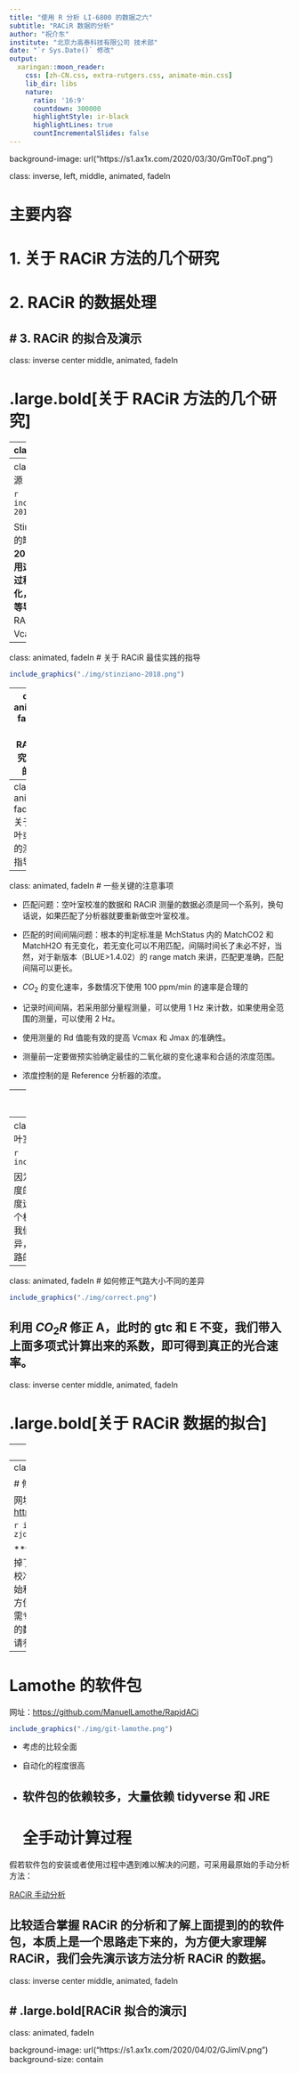 ```yaml
---
title: "使用 R 分析 LI-6800 的数据之六"
subtitle: "RACiR 数据的分析"
author: "祝介东"
institute: "北京力高泰科技有限公司 技术部"
date: "`r Sys.Date()` 修改"
output:
  xaringan::moon_reader:
    css: [zh-CN.css, extra-rutgers.css, animate-min.css]
    lib_dir: libs
    nature:
      ratio: '16:9'
      countdown: 300000
      highlightStyle: ir-black
      highlightLines: true
      countIncrementalSlides: false
---
```

background-image: url("https://s1.ax1x.com/2020/03/30/GmT0oT.png")

class: inverse, left, middle, animated, fadeIn

# 主要内容

# 1.  关于 RACiR 方法的几个研究
# 2.  RACiR 的数据处理
# 3.  RACiR 的拟合及演示
---
class: inverse center middle, animated, fadeIn

# .large.bold[关于 RACiR 方法的几个研究]

---
class: animated, fadeIn

# RACiR 的理论前提

.bold.purple.large[
有研究表明，尽管外界条件有大的  $CO_2$  变化，进入叶片细胞液的 $CO_2$ 在溶解和 Rubisco 的 羧化下，在小于 1 s 的时间内能达到表观的稳定状态。这意味着当叶片外部 $CO_2$  浓度的变化，叶片能在短时间内至少达到一个准稳态。表明采用快速的 $CO_2$ 变化来测量标准方式的 ACi  的参数是可能的。]

<br />
.large.bold[
Laisk A. & Oja V. (1998) Dynamics of Leaf Photosynthesis: Rapid‐response Measurements and Their Interpretations. CSIRO, Collingwood, VIC, Australia.
]


---
class: animated, fadeIn
# RACiR 的起源

```r
include_graphics("./img/stinziano-2017.png")
```

Stinziano 等鉴于传统 ACi测量时存在的缺点：**时间长，一条曲线至少需要 20 – 30 min，样本大时，单台仪器使用这种方法几乎没有可行性；
整个测量过程中，时间长，酶的激活状态的变化，叶绿体的移动，气孔的开度的变化等导致前后不一致**，开创性的运用了 RACiR 方法进行测量，得到有效的 Vcamx 和 Jmax 的数据。
---
class: animated, fadeIn
# 关于 RACiR 最佳实践的指导
```r
include_graphics("./img/stinziano-2018.png")
```
---
class: animated, fadeIn
# 关于 RACiR 研究新问题的探讨
```r
include_graphics("./img/stinziano-2018-2.png")
```
- 揭示传统的 ACi 方法无法实践的光合特性研究（快速的 $CO_2$ 变化）；

- 验证光呼吸的代谢滞后性与扩散限制的相关性；

- 光呼吸导致了 RACiR 对二氧化碳补偿点计算的偏差，扩散限制降低了叶绿体二氧化碳浓度的变化速率。
- RACiR 在计算扩散限制和光呼吸速率上非常有帮助。
---
class: animated, fadeIn
# 关于簇状叶或针叶的测量的指导
```r
include_graphics("./img/carole.png")
```
- 使用大叶室做 RACiR 测量完全可行。 
- 使用全范围的的和部分范围的 RACiR 计算的 Vcmax 和 Jmax 均与传统的 ACi 无差别。
- RACiR 二氧化碳的补偿点较 ACi 略高，但差异不显著（p=0.06）
- RACiR 对 Rd 的计算要优于 ACi 方法
---
class: animated, fadeIn
# 一些关键的注意事项

- 匹配问题：空叶室校准的数据和 RACiR 测量的数据必须是同一个系列，换句话说，如果匹配了分析器就要重新做空叶室校准。

- 匹配的时间间隔问题：根本的判定标准是 MchStatus 内的 MatchCO2 和 MatchH2O 有无变化，若无变化可以不用匹配，间隔时间长了未必不好，当然，对于新版本（BLUE>1.4.02）的 range match 来讲，匹配更准确，匹配间隔可以更长。

- $CO_2$ 的变化速率，多数情况下使用 100 ppm/min 的速率是合理的

- 记录时间间隔，若采用部分量程测量，可以使用 1 Hz 来计数，如果使用全范围的测量，可以使用 2 Hz。

- 使用测量的 Rd 值能有效的提高 Vcmax 和 Jmax 的准确性。

- 测量前一定要做预实验确定最佳的二氧化碳的变化速率和合适的浓度范围。

- 浓度控制的是 Reference 分析器的浓度。

---
class: inverse center middle, animated, fadeIn

# .large.bold[关于 RACiR 方法的数据处理]

---
class: animated, fadeIn
# 为什么做空叶室校正

```r
include_graphics("./img/path.png")
```

因为 Sample 气路体积更大，在气体浓度的上升过程中，Reference 上升的速度远高于 Sample，空叶室下也会有一个极大的，不断变化的光合速率存在，我们要修正因为体积差异导致的计算差异，确保差异都来自于叶片，而不是气路的大小。

---
class: animated, fadeIn
# 如何修正气路大小不同的差异

```r
include_graphics("./img/correct.png")
```

利用 $CO_2R$ 修正 A，此时的 gtc 和 E 不变，我们带入上面多项式计算出来的系数，即可得到真正的光合速率。
---
class: inverse center middle, animated, fadeIn

# .large.bold[关于 RACiR 数据的拟合]

---
class: animated, fadeIn

# Stinziano 的 racir 软件包

网址：[https://github.com/jstinzi/racir](https://github.com/jstinzi/racir)

```r
include_graphics("./img/git-stinziano.png")
```

<br />
- 只支持原始数据格式

- 有一个循环写的批量处理的命令

因手头暂无原始数据，此方法不再演示，与下面提到的修改的 racir 包相似。

---
class: animated, fadeIn

# 修改的 Stinziano 的 racir 软件包

网址：[https://github.com/zhujiedong/racir](https://github.com/zhujiedong/racir)

```r
include_graphics("./img/git-zjd.png")
```

**fork 的 Stinziano 的 repo，但删掉了大部分的函数，只保留了空叶室校准的函数，以及增加了一个显示开始和结束部分数据点参考线的图，以方便选择有效的数据点。批量处理无需专门使用函数，目前手头上无大量的数据，因此大量数据的处理的代码请参考：[RACiR](http://zhu_jie_dong.gitee.io/photoanalysis/anay-6800.html#racir68_exam)，此时无法演示。

---
# Lamothe 的软件包

网址：[https://github.com/ManuelLamothe/RapidACi](https://github.com/ManuelLamothe/RapidACi)

```r
include_graphics("./img/git-lamothe.png")
```

- 考虑的比较全面

- 自动化的程度很高

- 软件包的依赖较多，大量依赖 tidyverse 和 JRE
---
# 全手动计算过程

假若软件包的安装或者使用过程中遇到难以解决的问题，可采用最原始的手动分析方法：

[RACiR 手动分析](http://zhu_jie_dong.gitee.io/photoanalysis/anay-6800.html#racir68_exam)

比较适合掌握 RACiR 的分析和了解上面提到的的软件包，本质上是一个思路走下来的，为方便大家理解 RACiR，我们会先演示该方法分析 RACiR 的数据。
---
class: inverse center middle, animated, fadeIn

# .large.bold[RACiR 拟合的演示]
---
class: animated, fadeIn

background-image: url("https://s1.ax1x.com/2020/04/02/GJimlV.png")
background-size: contain

